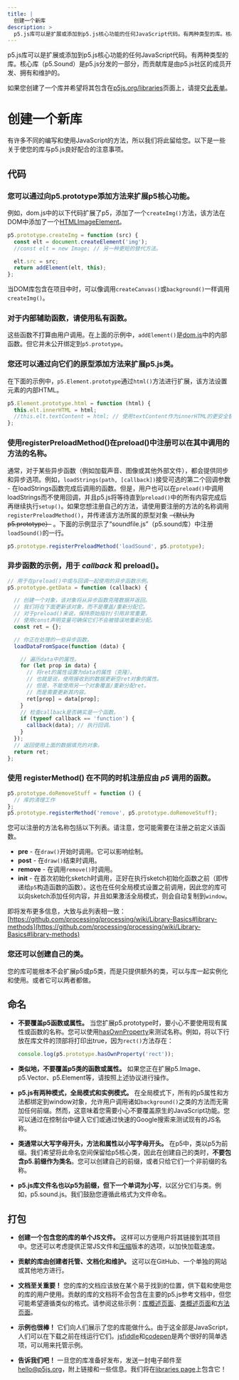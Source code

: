 ```yaml
---
title: |
  创建一个新库
description: >
  p5.js库可以是扩展或添加到p5.js核心功能的任何JavaScript代码。有两种类型的库。核心库（p5.Sound）是p5.js分发的一部分，而贡献库是由p5.js社区的成员开发、拥有和维护的。
---
```

p5.js库可以是扩展或添加到p5.js核心功能的任何JavaScript代码。有两种类型的库。核心库（p5.Sound）是p5.js分发的一部分，而贡献库是由p5.js社区的成员开发、拥有和维护的。

如果您创建了一个库并希望将其包含在[p5js.org/libraries](https://p5js.org/libraries)页面上，请提交[此表单](https://docs.google.com/forms/d/e/1FAIpQLSdWWb95cfvosaIFI7msA7XC5zOEVsNruaA5klN1jH95ESJVcw/viewform)。

# 创建一个新库

有许多不同的编写和使用JavaScript的方法，所以我们将此留给您。以下是一些关于使您的库与p5.js良好配合的注意事项。

## 代码

### 您可以通过向p5.prototype添加方法来扩展p5核心功能。

例如，dom.js中的以下代码扩展了p5，添加了一个`createImg()`方法，该方法在DOM中添加了一个[HTMLImageElement](https://developer.mozilla.org/en-US/docs/Web/API/HTMLImageElement)。

```js
p5.prototype.createImg = function (src) {
  const elt = document.createElement('img');
  //const elt = new Image; // 另一种更短的替代方法。

  elt.src = src;
  return addElement(elt, this);
};
```

当DOM库包含在项目中时，可以像调用`createCanvas()`或`background()`一样调用`createImg()`。

### 对于内部辅助函数，请使用私有函数。

这些函数不打算由用户调用。在上面的示例中，`addElement()`是[dom.js](https://github.com/processing/p5.js/blob/main/src/dom/dom.js)中的内部函数。但它并未公开绑定到`p5.prototype`。

### 您还可以通过向它们的原型添加方法来扩展p5.js类。

在下面的示例中，`p5.Element.prototype`通过`html()`方法进行扩展，该方法设置元素的内部HTML。

```js
p5.Element.prototype.html = function (html) {
  this.elt.innerHTML = html;
  //this.elt.textContent = html; // 使用textContent作为innerHTML的更安全替代方法。
};
```

### 使用registerPreloadMethod()在preload()中注册可以在其中调用的方法的名称。

通常，对于某些异步函数（例如加载声音、图像或其他外部文件），都会提供同步和异步选项。例如，`loadStrings(path, [callback])`接受可选的第二个回调参数 - 在loadStrings函数完成后调用的函数。但是，用户也可以在`preload()`中调用loadStrings而不使用回调，并且p5.js将等待直到`preload()`中的所有内容完成后再继续执行`setup()`。如果您想注册自己的方法，请使用要注册的方法的名称调用`registerPreloadMethod()`，并传递该方法所属的原型对象 ~~（默认为p5.prototype）~~ 。下面的示例显示了“soundfile.js”（p5.sound库）中注册`loadSound()`的一行。

```js
p5.prototype.registerPreloadMethod('loadSound', p5.prototype);
```

### 异步函数的示例，用于 *callback* 和 **preload()**。

```js
// 用于在preload()中或与回调一起使用的异步函数示例。
p5.prototype.getData = function (callback) {

  // 创建一个对象，该对象将从异步函数克隆数据并返回。
  // 我们将在下面更新该对象，而不是覆盖/重新分配它。
  // 对于preload()来说，保持原始指针/引用非常重要。
  // 使用const声明变量可确保它们不会被错误地重新分配。
  const ret = {};

  // 你正在处理的一些异步函数。
  loadDataFromSpace(function (data) {

    // 遍历data中的属性。
    for (let prop in data) {
      // 将ret的属性设置为data的属性（克隆）。
      // 也就是说，使用接收到的数据更新空ret对象的属性。
      // 但是，不能使用另一个对象覆盖/重新分配ret。
      // 而是需要更新其内容。
      ret[prop] = data[prop];
    }
    // 检查callback是否确实是一个函数。
    if (typeof callback == 'function') {
      callback(data); // 执行回调。
    }
  });
  // 返回使用上面的数据填充的对象。
  return ret;
};
```

### 使用 **registerMethod()** 在不同的时机注册应由 *p5* 调用的函数。

```js
p5.prototype.doRemoveStuff = function () { 
  // 库的清理工作
};
p5.prototype.registerMethod('remove', p5.prototype.doRemoveStuff);
```

您可以注册的方法名称包括以下列表。请注意，您可能需要在注册之前定义该函数。

* **pre** - 在`draw()`开始时调用。它可以影响绘制。
* **post** - 在`draw()`结束时调用。
* **remove** - 在调用`remove()`时调用。
* **init** - 在首次初始化sketch时调用，正好在执行sketch初始化函数之前（即传递给`p5`构造函数的函数）。这也在任何全局模式设置之前调用，因此您的库可以向sketch添加任何内容，并且如果激活全局模式，则会自动复制到`window`。

即将发布更多信息，大致与此列表相一致：
[https://github.com/processing/processing/wiki/Library-Basics#library-methods](https://github.com/processing/processing/wiki/Library-Basics#library-methods)

### 您还可以创建自己的类。

您的库可能根本不会扩展p5或p5类，而是只提供额外的类，可以与库一起实例化和使用。或者它可以两者都做。

## 命名

* **不要覆盖p5函数或属性。** 当您扩展p5.prototype时，要小心不要使用现有属性或函数的名称。您可以使用[hasOwnProperty](https://developer.mozilla.org/en-US/docs/Web/JavaScript/Reference/Global_Objects/Object/hasOwnProperty)来测试名称。例如，将以下行放在库文件的顶部将打印出true，因为`rect()`方法存在：

  ```js
  console.log(p5.prototype.hasOwnProperty('rect'));
  ```

* **类似地，不要覆盖p5类的函数或属性。** 如果您正在扩展p5.Image、p5.Vector、p5.Element等，请按照上述协议进行操作。

* **p5.js有两种模式，全局模式和实例模式。** 在全局模式下，所有的p5属性和方法都绑定到window对象，允许用户调用诸如`background()`之类的方法而无需加任何前缀。然而，这意味着您需要小心不要覆盖原生的JavaScript功能。您可以通过在控制台中键入它们或通过快速的Google搜索来测试现有的JS名称。

* **类通常以大写字母开头，方法和属性以小写字母开头。** 在p5中，类以p5为前缀。我们希望将此命名空间保留给p5核心类，因此在创建自己的类时，**不要包含p5.前缀作为类名**。您可以创建自己的前缀，或者只给它们一个非前缀的名称。

* **p5.js库文件名也以p5为前缀，但下一个单词为小写**，以区分它们与类。例如，p5.sound.js。我们鼓励您遵循此格式为文件命名。

## 打包

* **创建一个包含您的库的单个JS文件。** 这样可以方便用户将其链接到其项目中。您还可以考虑提供正常JS文件和[压缩](http://jscompress.com/)版本的选项，以加快加载速度。

* **贡献的库由创建者托管、文档化和维护。** 这可以在GitHub、一个单独的网站或其他地方进行。

* **文档至关重要！** 您的库的文档应该放在某个易于找到的位置，供下载和使用您的库的用户使用。贡献的库的文档将不会包含在主要的p5.js参考文档中，但您可能希望遵循类似的格式。请参阅这些示例：[库概述页面](http://p5js.org/reference/#/libraries/p5.sound)、[类概述页面](http://p5js.org/reference/#/p5.Vector)和[方法页面](http://p5js.org/reference/#/p5/arc)。

* **示例也很棒！** 它们向人们展示了您的库能做什么。由于这全部是JavaScript，人们可以在下载之前在线运行它们。[jsfiddle](http://jsfiddle.net/)和[codepen](http://codepen.io)是两个很好的简单选项，可以用来托管示例。

* **告诉我们吧！** 一旦您的库准备好发布，发送一封电子邮件至[hello@p5js.org](mailto:hello@p5js.org)，附上链接和一些信息。我们将在[libraries page](http://p5js.org/libraries/)上包含它！
